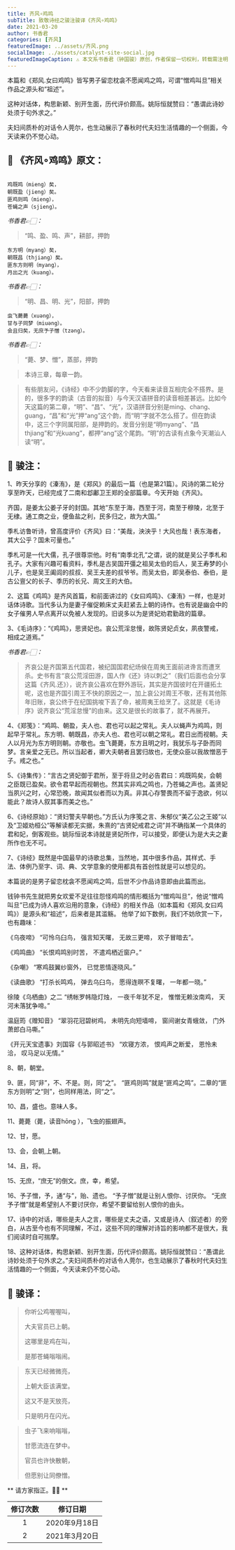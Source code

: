 ```yaml
---
title: 齐风∘鸡鸣
subTitle: 致敬诗经之骏注骏译《齐风∘鸡鸣》 
date: 2021-03-20 
author: 书香君
categories: [齐风]
featuredImage: ../assets/齐风.png
socialImage: ../assets/catalyst-site-social.jpg
featuredImageCaption: ⚠️️ 本文系书香君（钟国骏）原创，作者保留一切权利，转载需注明出处。
---
```


本篇和《郑风.女曰鸡鸣》皆写男子留恋枕衾不愿闻鸡之鸣，可谓“憎鸡叫旦”相关作品之源头和“祖述”。

这种对话体，构思新颖、别开生面，历代评价颇高。姚际恒就赞曰：“愚谓此诗妙处须于句外求之。”

夫妇间质朴的对话令人莞尔，也生动展示了春秋时代夫妇生活情趣的一个侧面，今天读来仍不觉心动。

## 🌼 《齐风∘鸡鸣》原文：
```

鸡既鸣（mieng）矣，
朝既盈（jieng）矣。
匪鸡则鸣（mieng），
苍蝇之声（sjieng）。

```
*书香君👉🏻：* 

> “鸣、盈、鸣、声”，耕部，押韵

```
东方明（myang）矣，
朝既昌（thjiang）矣。
匪东方则明（myang），
月出之光（kuang）。

```
*书香君👉🏻：* 

> “明、昌、明、光”，阳部，押韵

```
虫飞薨薨（xuəng），
甘与子同梦（miuəng）。
会且归矣，无庶予子憎（tzəng）。

```
*书香君👉🏻：* 

> “薨、梦、憎”，蒸部，押韵

> 本诗三章，每章一韵。

> 有些朋友问，《诗经》中不少韵脚的字，今天看来读音互相完全不搭界。是的，很多字的韵读（古音的拟音）与今天汉语拼音的读音相差甚远。比如今天这篇的第二章，“明”、“昌”、“光”，汉语拼音分别是ming、chang、guang，“昌”和“光”押“ang”这个韵，而“明”字就不怎么搭了。但在韵读中，这三个字同属阳部，是押韵的。发音分别是“明myang”、“昌thjiang”和“光kuang”，都押“ang”这个尾韵。“明”的古读有点象今天潮汕人读“明”。

## 🍁️ 骏注：

1、昨天分享的《溱洧》，是《郑风》的最后一篇（也是第21篇）。风诗的第二轮分享至昨天，已经完成了二南和邶鄘卫王郑的全部篇章。今天开始《齐风》。

齐国，是姜太公姜子牙的封国。其地“东至于海，西至于河，南至于穆陵，北至于无棣。通工商之业，便鱼盐之利，民多归之，故为大国。”

季札访鲁听诗，曾高度评价《齐风》曰：“美哉，泱泱乎！大风也哉！表东海者，其大公乎？国未可量也。”

季札可是一代大儒，孔子很尊崇他。时有“南季北孔”之谓，说的就是吴公子季札和孔子。大家有兴趣可看资料，季札是古吴国开彊之祖吴太伯的后人，吴王寿梦的小儿子，也是吴王阖闾的叔叔、吴王夫差的叔爷爷。而吴太伯，即吴泰伯、泰伯，是古公亶父的长子、季历的长兄、周文王的大伯。

2、这篇《鸡鸣》是齐风首篇，和前面讲过的《女曰鸡鸣》、《溱洧》一样，也是对话体诗歌。当代多认为是妻子催促赖床丈夫赶紧去上朝的诗作。也有说是幽会中的女子催男人早点离开以免被人发现的。旧说多以为是贤妃劝君勤政的篇章。

3、《毛诗序》：“《鸡鸣》，思贤妃也。哀公荒淫怠慢，故陈贤妃贞女，夙夜警戒，相成之道焉。”

*书香君👉🏻：* 

> 齐哀公是齐国第五代国君，被纪国国君纪炀侯在周夷王面前进谗言而遭烹杀。史书有言“哀公荒淫田游，国人作《还》诗以刺之”（我们后面也会分享这篇《齐风.还》），说齐哀公喜欢在野外游玩，其实是齐国彼时在开疆拓土呢，这也是齐国引周王不快的原因之一，加上哀公对周王不敬，还有其他陈年旧账，哀公终于在纪国挑唆下丢了命，被周夷王给烹了。这就是《毛诗序》说齐哀公“荒淫怠慢”的由来。这又是很长的故事了，就不再展开。

4、《郑笺》：“鸡鸣、朝盈，夫人也、君也可以起之常礼。夫人以蝇声为鸡鸣，则起早于常礼。东方明、朝既昌，亦夫人也、君也可以朝之常礼。君日出而视朝。夫人以月光为东方明则朝。亦敬也。虫飞薨薨，东方且明之时，我犹乐与子卧而同梦。言亲爱之无已。所以当起者，卿大夫朝者且罢归故也，无使众臣以我故憎恶于子。戒之也。”

5、《诗集传》：“言古之贤妃御于君所，至于将旦之时必告君曰：鸡既鸣矣，会朝之臣既已盈矣。欲令君早起而视朝也。然其实非鸡之鸣也，乃苍蝇之声也。盖贤妃当夙兴之时，心常恐晚，故闻其似者而以为真。非其心存警畏而不留于逸欲，何以能此？故诗人叙其事而美之也。”

6、《诗经原始》：“贤妇警夫早朝也。”方氏认为序笺之言、朱郁仪“美乙公之王姬”以及“卫姬劝桓公”等解读都无实据，朱熹的“古贤妃戒君之词”并不确指某一个具体的君和妃，倒客观些。姚际恒说本诗就是贤妃所作，可以接受，即便认为是大夫之妻所作也无不可。

7、《诗经》既然是中国最早的诗歌总集，当然地，其中很多作品，其样式、手法、体例乃至字、词、典、文学意象的使用都具有首创性就是可以想见的。

本篇说的是男子留恋枕衾不愿闻鸡之鸣，后世不少作品诗意即由此篇而出。

钱钟书先生就把男女欢爱不足往往怨怪鸡鸣的情形概括为“憎鸡叫旦”，他说“憎鸡叫旦”已成为诗人喜欢沿用的意象，《诗经》的相关作品（如本篇和《郑风.女曰鸡鸣》）是源头和“祖述”，后来者是其滥觞。 他举了如下数例，我们不妨欣赏一下，也有趣味：

《乌夜啼》
“可怜乌臼鸟，
强言知天曙，
无故三更啼，
欢子冒暗去”。

《鸡鸣曲》
“长恨鸡鸣别时苦，
不遣鸡栖近窗户。”

《杂嘲》
“寒鸡鼓翼纱窗外，
已觉恩情逐晓风。”

《读曲歌》
“打杀长鸣鸡，
弹去乌臼鸟，
愿得连暝不复曙，
一年都一晓。”

徐陵《乌栖曲》之二
“绣帐罗帏隐灯烛，
一夜千年犹不足，
惟憎无赖汝南鸡，
天河未落犹争啼。”

温庭筠《赠知音》
“翠羽花冠碧树鸡，
未明先向短墙啼，
窗间谢女青蛾敛，
门外萧郎白马嘶。”

《开元天宝遗事》刘国容《与郭昭述书》
“欢寝方浓，
恨鸡声之断爱，
恩怜未洽，
叹马足以无情。”

8、朝，朝堂。

9、匪，同“非”，不、不是。则，同“之”。
“匪鸡则鸣”就是“匪鸡之鸣”。二章的“匪东方则明”之“则”，也同样用法，同“之”。

10、昌，盛也。意味人多。

11、薨薨（薨，读音hōng ），飞虫的振翅声。

12、甘，愿。

13、会，会朝,上朝。

14、且，将。

15、无庶，“庶无”的倒文。庶，幸，希望。

16、予子憎，予，通“与”，贻、遗也。
“予子憎”就是让别人恨你、讨厌你。
“无庶予子憎”就是希望别人不要讨厌你，希望不要留给别人恨你的由头。

17、诗中的对话，哪些是夫人之言，哪些是丈夫之语，又或是诗人（叙述者）的旁白，从古至今也有不同理解，不过，这些不同的理解对诗旨的影响都不是很大，我们阅读时自可揣摩。

18、这种对话体，构思新颖、别开生面，历代评价颇高。姚际恒就赞曰：“愚谓此诗妙处须于句外求之。”夫妇间质朴的对话令人莞尔，也生动展示了春秋时代夫妇生活情趣的一个侧面，今天读来仍不觉心动。

## 🍁️ 骏译：

> 你听公鸡喔喔叫，
> 
> 大夫官员已上朝。
> 
> 这哪里是鸡在叫，
> 
> 是那苍蝇嗡嗡闹。

> 东天已经微微亮，
> 
> 上朝大臣该满堂。
> 
> 这又不是天放亮，
> 
> 只是明月在闪光。

> 虫子飞来响嗡嗡，
> 
> 甘愿流连在梦中。
> 
> 官员也许快散朝，
> 
> 但愿别让同僚憎。

** 请方家指正。🙏🏻 **

| 修订次数      | 修订日期 | 
|   :----: |    :----:   | 
| 1    | 2020年9月18日       | 
| 2    | 2021年3月20日       | 
